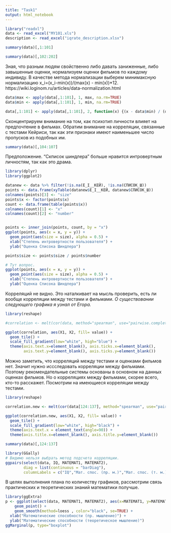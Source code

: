 ```yaml
---
title: "Task1"
output: html_notebook
---
```


```r
library("readxl")
data <- read_excel("MY101.xls")
description <- read_excel("iqrate_description.xlsx")
```

```r
summary(data)[,1:101]
```
```r
summary(data)[,102:202]
```
Зная, что разным людям свойственно либо давать заниженные, либо завышенные оценки, нормализуем оценки фильмов по каждому индивиду. В качестве метода нормализации выберем минимаксную нормализацию x_i=(x_i-min(x))/(max(x) - min(x))*12.
https://wiki.loginom.ru/articles/data-normalization.html
```r
data$max <- apply(data[,1:101], 1, max, na.rm=TRUE)
data$min <- apply(data[,1:101], 1, min, na.rm=TRUE)

data[,1:101] <- apply(data[,1:101], 2, function(x) {(x - data$min) / (data$max - data$min) * 12})
```
Сконцентрируем внимание на том, как психотип личности влияет на предпочтение в фильмах. Обратим внимание на корреляции, связанные с тестами Кейриси, так как эти признаки имеют наименьшее число пропусков из подобных им.
```r
summary(data)[,104:107]
```
Предположение. "Скписок шиндлера" больше нравится интровертным личностям, так как это драма. 
```r
library(dplyr)
library(ggplot2)

datanew <- data %>% filter(!is.na(E_I__КЕЙ), !is.na(СПИСОК_Ш))
points <- data.frame(xyTable(datanew$E_I__КЕЙ, datanew$СПИСОК_Ш))
colnames(points)[3] <- "size"
points$x <- factor(points$x)
count <- data.frame(table(points$x))
colnames(count)[1] <- "x"
colnames(count)[2] <- "number"


points <- inner_join(points, count, by = "x")
ggplot(points, aes(x = x, y = y)) + 
  geom_point(aes(size = size), alpha = 0.5) +
  xlab("Степень интровертности пользователя") + 
  ylab("Оценка Списока Шиндлера")

points$size <- points$size / points$number

# Тут вопрос.
ggplot(points, aes(x = x, y = y)) + 
  geom_point(aes(size = size), alpha = 0.5) +
  xlab("Степень интровертности пользователя") + 
  ylab("Оценка Списока Шиндлера")
```
Корреляций не видно. Это наталкивает на мысль проверить, есть ли вообще корреляции между тестами и фильмами. *О существовании следующего графика я узнал от Егора.*
```r
library(reshape)

#correlation <- melt(cor(data, method="spearman", use="pairwise.complete.obs"))

ggplot(correlation, aes(X1, X2, fill= value)) + 
  geom_tile() +
  scale_fill_gradient(low="white", high="blue") +
  theme(axis.text.x=element_blank(), axis.ticks.x=element_blank(), 
        axis.text.y=element_blank(), axis.ticks.y=element_blank())
```
Можно заметить, что корреляций между тестами и оценками фильмов нет. Значит нужно иссследовать корреляции между фильмами. Поэтому рекомендательные системы основаны в основном на данных оценках фильмов. Но о корреляциях между фильмами, скорее всего, кто-то расскажет. Посмотрим на имеющиеся корреляции между тестами.

```r
library(reshape)

correlation.new <- melt(cor(data[124:137], method="spearman", use="pairwise.complete.obs"))

ggplot(correlation.new, aes(X1, X2, fill= value)) + 
  geom_tile() +
  scale_fill_gradient(low="white", high="black") +
  theme(axis.text.x = element_text(angle=90)) +
  theme(axis.title.x=element_blank(), axis.title.y=element_blank())
```
```r
summary(data)[,124:137]
```
```r
library(GGally)
# Видимо нельзя выбрать метод подсчета корреляции.
ggpairs(select(data, IQ, МАТЕМАТ1, МАТЕМАТ2), 
        diag = list(continuous = "barDiag"),
        columnLabels = c("IQ","Мат. споc. (пр. м.)","Мат. споc. (т. м.)"))
```
В целях выполнения плана по количеству графиков, рассмотрим связь практических и теоретических знаний математики получше.
```r
library(ggExtra)
p <- ggplot(select(data, МАТЕМАТ1, МАТЕМАТ2), aes(x=МАТЕМАТ1, y=МАТЕМАТ2)) +
    geom_point() +
    geom_smooth(method=loess , color="black", se=TRUE) +
  xlab("Математические способности (пр. мышление)") +
  ylab("Математические способности (теоретическое мышление)")
ggMarginal(p, type="boxplot")
```